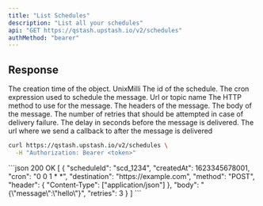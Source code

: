 ```yaml
---
title: "List Schedules"
description: "List all your schedules"
api: "GET https://qstash.upstash.io/v2/schedules"
authMethod: "bearer"
---
```


## Response

<ResponseField type="Array">

<ResponseField name="createdAt" type="int" required>
  The creation time of the object. UnixMilli
</ResponseField>
<ResponseField name="id" type="string" required>
  The id of the schedule.
</ResponseField>
<ResponseField name="cron" type="string" required>
  The cron expression used to schedule the message.
</ResponseField>
<ResponseField name="destination" type="string" required>
  Url or topic name
</ResponseField>

<ResponseField name="method" type="string" required>
   The HTTP method to use for the message.
</ResponseField>
 <ResponseField name="header" type="Record<string, string[]>" required>
   The headers of the message.
</ResponseField>
  <ResponseField name="body" type="string" required>
   The body of the message.
</ResponseField>
  <ResponseField name="retries" type="int" >
   The number of retries that should be attempted in case of delivery failure.
</ResponseField>
  <ResponseField name="delay" type="int" >
   The delay in seconds before the message is delivered.
</ResponseField>
  <ResponseField name="callback" type="string">
   The url where we send a callback to after the message is delivered
</ResponseField>
</ResponseField>

<RequestExample>

```sh
curl https://qstash.upstash.io/v2/schedules \
  -H "Authorization: Bearer <token>"
```

</RequestExample>

<ResponseExample>
```json 200 OK
[
  {
    "scheduleId": "scd_1234",
    "createdAt": 1623345678001,
    "cron": "0 0 1 * *",
    "destination": "https://example.com",
    "method": "POST",
    "header": {
      "Content-Type": ["application/json"]
    },
    "body": "{\"message\":\"hello\"}",
    "retries": 3
  }
]
```

</ResponseExample>
